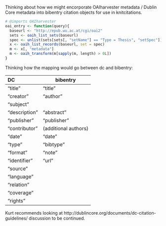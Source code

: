 
Thinking about how we might encorporate OAIharvester metadata / Dublin Core metadata into bibentry citation objects for use in knitcitations.  




```r
# @imports OAIharvester
oai_entry <- function(query){
  baseurl <- "http://epub.wu.ac.at/cgi/oai2"
  sets <- oaih_list_sets(baseurl)
  spec <- unlist(sets[sets[, "setName"] == "Type = Thesis", "setSpec"])
  x <- oaih_list_records(baseurl, set = spec)
  m <- x[, "metadata"]
  m <- oaih_transform(m[sapply(m, length) > 0L])
}
```



Thinking how the mapping would go between dc and bibentry:

DC                bibentry
-------           -------
"title"           "title" 
"creator"         "author"
"subject" 
"description"     "abstract"
"publisher"       "publisher"
"contributor"     (additional authors)
"date"            "date"
"type"            "bibtype"
"format"          "note"
"identifier"      "url"
"source" 
"language" 
"relation" 
"coverage" 
"rights"



Kurt recommends looking at http://dublincore.org/documents/dc-citation-guidelines/
discussion to be continued.  

